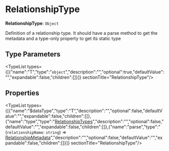 
# RelationshipType

 **RelationshipType**: `Object`

Definition of a relationship type. It should have a parse
method to get the metadata and a type-only property
to get its static type

## Type Parameters

<TypeList types={[{"name":"T","type":"`object`","description":"","optional":true,"defaultValue":"","expandable":false,"children":[]}]}  sectionTitle="RelationshipType"/>

## Properties

<TypeList types={[{"name":"$dataType","type":"T","description":"","optional":false,"defaultValue":"","expandable":false,"children":[]},{"name":"type","type":"[RelationshipTypes](../types.DmlTypes.RelationshipTypes/page.mdx)","description":"","optional":false,"defaultValue":"","expandable":false,"children":[]},{"name":"parse","type":"(`relationshipName`: `string`) => [RelationshipMetadata](../types.DmlTypes.RelationshipMetadata/page.mdx)","description":"","optional":false,"defaultValue":"","expandable":false,"children":[]}]}  sectionTitle="RelationshipType"/>
